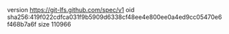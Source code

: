 version https://git-lfs.github.com/spec/v1
oid sha256:419f022cdfca031f9b5909d6338cf48ee4e800ee0a4ed9cc05470e6f468b7a6f
size 110966
